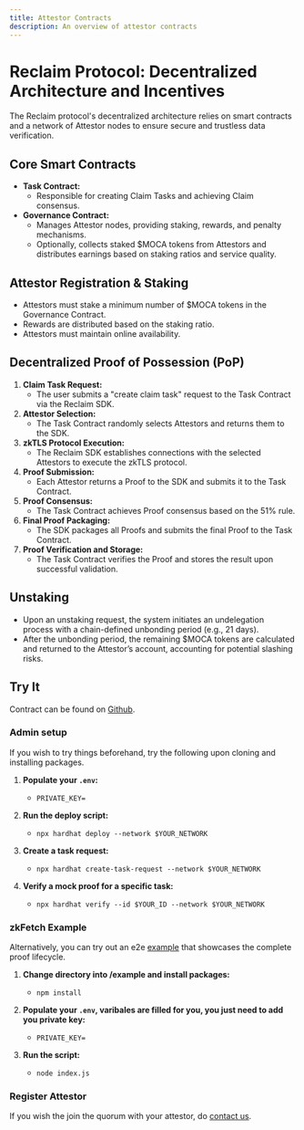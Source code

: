 ```yaml
---
title: Attestor Contracts
description: An overview of attestor contracts
---
```



# Reclaim Protocol: Decentralized Architecture and Incentives

The Reclaim protocol's decentralized architecture relies on smart contracts and a network of Attestor nodes to ensure secure and trustless data verification.

## Core Smart Contracts

* **Task Contract:**
    * Responsible for creating Claim Tasks and achieving Claim consensus.
* **Governance Contract:**
    * Manages Attestor nodes, providing staking, rewards, and penalty mechanisms.
    * Optionally, collects staked $MOCA tokens from Attestors and distributes earnings based on staking ratios and service quality.

## Attestor Registration & Staking

* Attestors must stake a minimum number of $MOCA tokens in the Governance Contract.
* Rewards are distributed based on the staking ratio.
* Attestors must maintain online availability.

## Decentralized Proof of Possession (PoP)

1.  **Claim Task Request:**
    * The user submits a "create claim task" request to the Task Contract via the Reclaim SDK.
2.  **Attestor Selection:**
    * The Task Contract randomly selects Attestors and returns them to the SDK.
3.  **zkTLS Protocol Execution:**
    * The Reclaim SDK establishes connections with the selected Attestors to execute the zkTLS protocol.
4.  **Proof Submission:**
    * Each Attestor returns a Proof to the SDK and submits it to the Task Contract.
5.  **Proof Consensus:**
    * The Task Contract achieves Proof consensus based on the 51% rule.
6.  **Final Proof Packaging:**
    * The SDK packages all Proofs and submits the final Proof to the Task Contract.
7.  **Proof Verification and Storage:**
    * The Task Contract verifies the Proof and stores the result upon successful validation.

## Unstaking

* Upon an unstaking request, the system initiates an undelegation process with a chain-defined unbonding period (e.g., 21 days).
* After the unbonding period, the remaining $MOCA tokens are calculated and returned to the Attestor’s account, accounting for potential slashing risks.

## Try It

Contract can be found on [Github](https://github.com/reclaimprotocol/attestor-contracts).
### Admin setup

If you wish to try things beforehand, try the following upon cloning and installing packages.

1.  **Populate your `.env`:**
    * `PRIVATE_KEY=`

2.  **Run the deploy script:**
    * `npx hardhat deploy --network $YOUR_NETWORK`

3.  **Create a task request:**
    * `npx hardhat create-task-request --network $YOUR_NETWORK`

4.  **Verify a mock proof for a specific task:**
    * `npx hardhat verify --id $YOUR_ID --network $YOUR_NETWORK`

### zkFetch Example

Alternatively, you can try out an e2e [example](https://github.com/reclaimprotocol/attestor-contracts/tree/main/example) that showcases the complete proof lifecycle.

1.  **Change directory into /example and install packages:**
    * `npm install`

2.  **Populate your `.env`, varibales are filled for you, you just need to add you private key:**
    * `PRIVATE_KEY=`
3. **Run the script:**
    * `node index.js`

### Register Attestor

If you wish the join the quorum with your attestor, do [contact us](https://t.me/protocolreclaim).